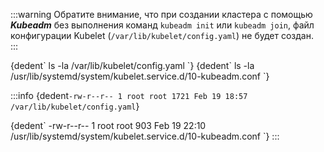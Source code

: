 
:::warning
Обратите внимание, что при создании кластера с помощью ***Kubeadm*** без выполнения команд `kubeadm init` или `kubeadm join`, файл конфигурации Kubelet (`/var/lib/kubelet/config.yaml`) не будет создан.  
:::

<CodeBlock language="bash">
    {dedent`
        ls -la /var/lib/kubelet/config.yaml
    `}
</CodeBlock>

<CodeBlock language="bash">
    {dedent`
        ls -la /usr/lib/systemd/system/kubelet.service.d/10-kubeadm.conf
    `}
</CodeBlock>

:::info 
<CodeBlock language="bash">
    {dedent`
        -rw-r--r-- 1 root root 1721 Feb 19 18:57 /var/lib/kubelet/config.yaml
    `}
</CodeBlock>

<CodeBlock language="bash">
    {dedent`
        -rw-r--r-- 1 root root 903 Feb 19 22:10 /usr/lib/systemd/system/kubelet.service.d/10-kubeadm.conf
    `}
</CodeBlock>
:::
